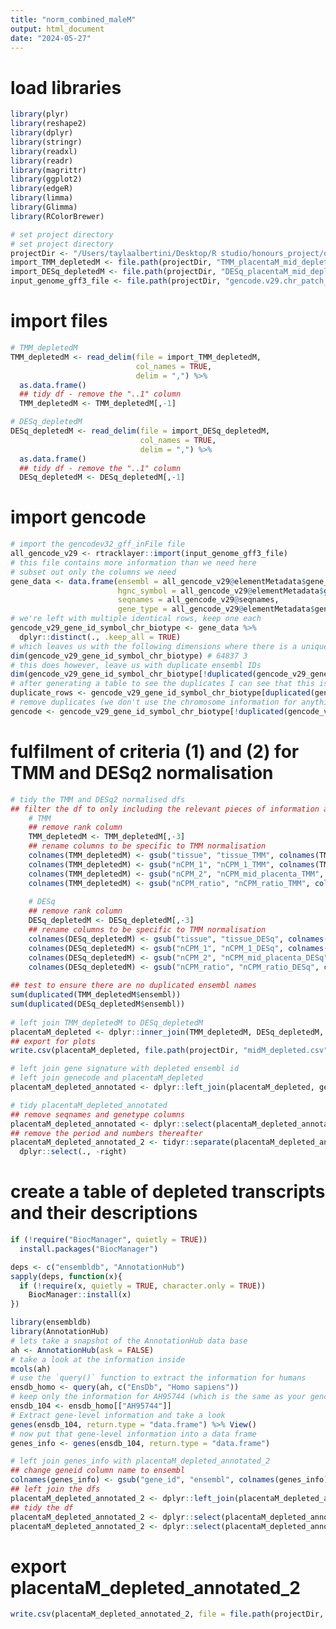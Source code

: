 ```yaml
---
title: "norm_combined_maleM"
output: html_document
date: "2024-05-27"
---
```


# load libraries
```r
library(plyr)
library(reshape2)
library(dplyr)
library(stringr)
library(readxl)
library(readr)
library(magrittr)
library(ggplot2)
library(edgeR)
library(limma)
library(Glimma)
library(RColorBrewer)

# set project directory
# set project directory
projectDir <- "/Users/taylaalbertini/Desktop/R studio/honours_project/oxygen_threshold/rawData"
import_TMM_depletedM <- file.path(projectDir, "TMM_placentaM_mid_depleted.csv")
import_DESq_depletedM <- file.path(projectDir, "DESq_placentaM_mid_depleted.csv")
input_genome_gff3_file <- file.path(projectDir, "gencode.v29.chr_patch_hapl_scaff.annotation.gff3")
```

# import files
```r
# TMM_depletedM
TMM_depletedM <- read_delim(file = import_TMM_depletedM,
                            col_names = TRUE,
                            delim = ",") %>%
  as.data.frame()
  ## tidy df - remove the "..1" column
  TMM_depletedM <- TMM_depletedM[,-1]

# DESq_depletedM
DESq_depletedM <- read_delim(file = import_DESq_depletedM,
                             col_names = TRUE,
                             delim = ",") %>%
  as.data.frame()
  ## tidy df - remove the "..1" column
  DESq_depletedM <- DESq_depletedM[,-1]
```

# import gencode
```r
# import the gencodev32_gff_inFile file
all_gencode_v29 <- rtracklayer::import(input_genome_gff3_file)
# this file contains more information than we need here
# subset out only the columns we need
gene_data <- data.frame(ensembl = all_gencode_v29@elementMetadata$gene_id,
                        hgnc_symbol = all_gencode_v29@elementMetadata$gene_name,
                        seqnames = all_gencode_v29@seqnames,
                        gene_type = all_gencode_v29@elementMetadata$gene_type)
# we're left with multiple identical rows, keep one each
gencode_v29_gene_id_symbol_chr_biotype <- gene_data %>%
  dplyr::distinct(., .keep_all = TRUE)
# which leaves us with the following dimensions where there is a unique combination of ensembl ID, hgnc symbol and chromosome
dim(gencode_v29_gene_id_symbol_chr_biotype) # 64837 3
# this does however, leave us with duplicate ensembl IDs
dim(gencode_v29_gene_id_symbol_chr_biotype[!duplicated(gencode_v29_gene_id_symbol_chr_biotype$ensembl), ]) # 64792 3
# after generating a table to see the duplicates I can see that this is an X/Y chromosome issue. All genes are assigned to both chromosomes
duplicate_rows <- gencode_v29_gene_id_symbol_chr_biotype[duplicated(gencode_v29_gene_id_symbol_chr_biotype$ensembl) | duplicated(gencode_v29_gene_id_symbol_chr_biotype$ensembl, fromLast = TRUE),]
# remove duplicates (we don't use the chromosome information for anything)
gencode <- gencode_v29_gene_id_symbol_chr_biotype[!duplicated(gencode_v29_gene_id_symbol_chr_biotype$ensembl), ]
```

# fulfilment of criteria (1) and (2) for TMM and DESq2 normalisation 
```r
# tidy the TMM and DESq2 normalised dfs
## filter the df to only including the relevant pieces of information and make specific to normalisation technique
    # TMM 
    ## remove rank column
    TMM_depletedM <- TMM_depletedM[,-3]
    ## rename columns to be specific to TMM normalisation
    colnames(TMM_depletedM) <- gsub("tissue", "tissue_TMM", colnames(TMM_depletedM))
    colnames(TMM_depletedM) <- gsub("nCPM_1", "nCPM_1_TMM", colnames(TMM_depletedM))
    colnames(TMM_depletedM) <- gsub("nCPM_2", "nCPM_mid_placenta_TMM", colnames(TMM_depletedM))
    colnames(TMM_depletedM) <- gsub("nCPM_ratio", "nCPM_ratio_TMM", colnames(TMM_depletedM))
  
    # DESq
    ## remove rank column
    DESq_depletedM <- DESq_depletedM[,-3]
    ## rename columns to be specific to TMM normalisation
    colnames(DESq_depletedM) <- gsub("tissue", "tissue_DESq", colnames(DESq_depletedM))
    colnames(DESq_depletedM) <- gsub("nCPM_1", "nCPM_1_DESq", colnames(DESq_depletedM))
    colnames(DESq_depletedM) <- gsub("nCPM_2", "nCPM_mid_placenta_DESq", colnames(DESq_depletedM))
    colnames(DESq_depletedM) <- gsub("nCPM_ratio", "nCPM_ratio_DESq", colnames(DESq_depletedM))
      
## test to ensure there are no duplicated ensembl names
sum(duplicated(TMM_depletedM$ensembl))
sum(duplicated(DESq_depletedM$ensembl))
        
# left join TMM_depletedM to DESq_depletedM
placentaM_depleted <- dplyr::inner_join(TMM_depletedM, DESq_depletedM, by = join_by(ensembl))
## export for plots
write.csv(placentaM_depleted, file.path(projectDir, "midM_depleted.csv"))

# left join gene signature with depleted ensembl id
# left join genecode and placentaM_depleted
placentaM_depleted_annotated <- dplyr::left_join(placentaM_depleted, gencode, by = join_by(ensembl))

# tidy placentaM_depleted_annotated
## remove seqnames and genetype columns
placentaM_depleted_annotated <- dplyr::select(placentaM_depleted_annotated, -seqnames, -gene_type)
## remove the period and numbers thereafter
placentaM_depleted_annotated_2 <- tidyr::separate(placentaM_depleted_annotated, col = ensembl, into = c("ensembl", "right")) %>%
  dplyr::select(., -right)
```

# create a table of depleted transcripts and their descriptions
```r
if (!require("BiocManager", quietly = TRUE))
  install.packages("BiocManager")

deps <- c("ensembldb", "AnnotationHub")
sapply(deps, function(x){
  if (!require(x, quietly = TRUE, character.only = TRUE))
    BiocManager::install(x)
})

library(ensembldb)
library(AnnotationHub)
# lets take a snapshot of the AnnotationHub data base
ah <- AnnotationHub(ask = FALSE)
# take a look at the information inside
mcols(ah)
# use the `query()` function to extract the information for humans
ensdb_homo <- query(ah, c("EnsDb", "Homo sapiens"))
# keep only the information for AH95744 (which is the same as your gencode V29)
ensdb_104 <- ensdb_homo[["AH95744"]]
# Extract gene-level information and take a look
genes(ensdb_104, return.type = "data.frame") %>% View()
# now put that gene-level information into a data frame
genes_info <- genes(ensdb_104, return.type = "data.frame")

# left join genes_info with placentaM_depleted_annotated_2
## change geneid column name to ensembl
colnames(genes_info) <- gsub("gene_id", "ensembl", colnames(genes_info)) 
## left join the dfs
placentaM_depleted_annotated_2 <- dplyr::left_join(placentaM_depleted_annotated_2, genes_info, by = join_by(ensembl))
## tidy the df
placentaM_depleted_annotated_2 <- dplyr::select(placentaM_depleted_annotated_2, -11:-17)
placentaM_depleted_annotated_2 <- dplyr::select(placentaM_depleted_annotated_2, -12:-15)
```

# export placentaM_depleted_annotated_2
```r
write.csv(placentaM_depleted_annotated_2, file = file.path(projectDir, "mid_placentaM_depleted_annotated.csv"))
```

